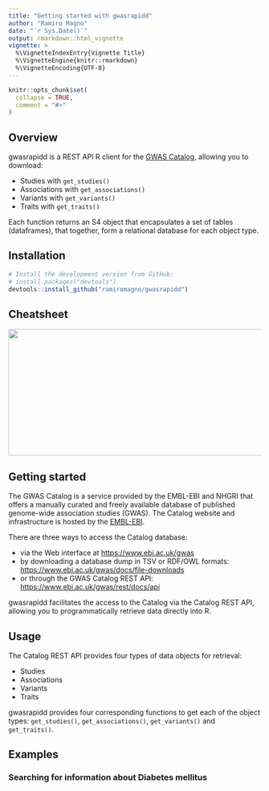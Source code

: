 ```yaml
---
title: "Getting started with gwasrapidd"
author: "Ramiro Magno"
date: "`r Sys.Date()`"
output: rmarkdown::html_vignette
vignette: >
  %\VignetteIndexEntry{Vignette Title}
  %\VignetteEngine{knitr::rmarkdown}
  %\VignetteEncoding{UTF-8}
---
```


```r
knitr::opts_chunk$set(
  collapse = TRUE,
  comment = "#>"
)
```

## Overview

gwasrapidd is a REST API R client for the [GWAS
Catalog](https://www.ebi.ac.uk/gwas), allowing you to download:

- Studies with `get_studies()`
- Associations with `get_associations()`
- Variants with `get_variants()`
- Traits with `get_traits()`

Each function returns an S4 object that encapsulates a set of tables (dataframes), that together, form a relational database for each object type.

## Installation

```r
# Install the development version from GitHub:
# install.packages("devtools")
devtools::install_github("ramiromagno/gwasrapidd")
```

## Cheatsheet

<a href="https://github.com/rstudio/cheatsheets/blob/master/data-import.pdf"><img src="https://raw.githubusercontent.com/rstudio/cheatsheets/master/pngs/thumbnails/data-import-cheatsheet-thumbs.png" width="630" height="252"/></a>  


## Getting started

The GWAS Catalog is a service provided by the EMBL-EBI and NHGRI that offers a
manually curated and freely available database of published genome-wide
association studies (GWAS). The Catalog website and infrastructure is hosted by
the [EMBL-EBI](https://www.ebi.ac.uk).

There are three ways to access the Catalog database:

- via the Web interface at
[https://www.ebi.ac.uk/gwas](https://www.ebi.ac.uk/gwas)
- by downloading a
database dump in TSV or RDF/OWL formats:
[https://www.ebi.ac.uk/gwas/docs/file-downloads](https://www.ebi.ac.uk/gwas/docs/file-downloads)
- or through the GWAS Catalog REST API:
[https://www.ebi.ac.uk/gwas/rest/docs/api](https://www.ebi.ac.uk/gwas/rest/docs/api)

gwasrapidd facilitates the access to the Catalog via the Catalog REST API,
allowing you to programmatically retrieve data directly into R.



## Usage

The Catalog REST API provides four types of data objects for retrieval:

- Studies
- Associations
- Variants
- Traits

gwasrapidd provides four corresponding functions to get each of the object
types: `get_studies()`, `get_associations()`, `get_variants()` and
`get_traits()`.



## Examples

### Searching for information about Diabetes mellitus

```r

```


